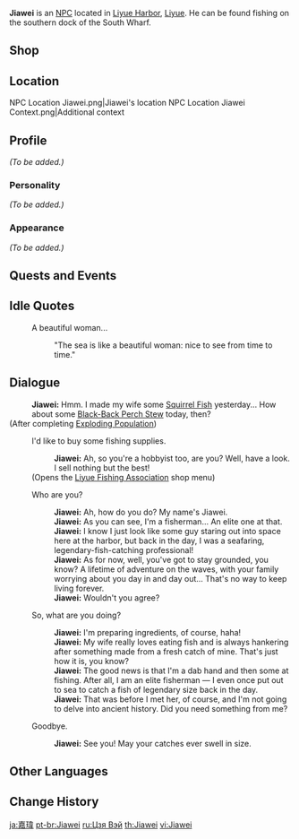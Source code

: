 {{Meta
<!-- REMOVE THIS TEMPLATE AFTER ADDING MISSING INFO -->
|missing_NPC_profile  = yes
}}
{{Character Infobox
|type             = NPC
|image            = NPC Jiawei.png
|realname         = 
|region           = Liyue
|affiliation      = Fishing Association
|title            = Liyue Angler
|voiceEN          = 
|voiceCN          = 
|voiceJP          = 
}}
'''Jiawei''' is an [[NPC]] located in [[Liyue Harbor]], [[Liyue]]. He can be found fishing on the southern dock of the South Wharf.

==Shop==
{{Shop/Header|currency=Fish|vendor=Jiawei}}
{{Shop|Pool of Sapphire Grace|specific=Blueprint: Pool of Sapphire Grace|{{Card|Medaka|10}}|1|blueprint=1}}<!--Furnishing Blueprint-->
{{Shop|Wishmaker|{{Card|Medaka|20}}{{Card|Sweet-Flower Medaka|20}}{{Card|Betta|20}}{{Card|Brown Shirakodai|20}}|1}}<!--Fishing Rod-->
{{Shop|Fishing Line Stabilizer|{{Card|Medaka|3}}|1}}<!--Gadget-->
{{Shop/Footer}}

==Location==
<gallery>
NPC Location Jiawei.png|Jiawei's location
NPC Location Jiawei Context.png|Additional context
</gallery>

==Profile==
<!-- detailed story/lore information goes here -->
''(To be added.)''

===Personality===
''(To be added.)''

===Appearance===
''(To be added.)''

==Quests and Events==
{{Quests and Events}}

==Idle Quotes==
{{Dialogue start}}
: {{DIcon|Idle}} A beautiful woman...
:: {{A|VO Jiawei 01.ogg}} "The sea is like a beautiful woman: nice to see from time to time."
{{Dialogue end}}

==Dialogue==
{{Dialogue start}}
:'''Jiawei:''' Hmm. I made my wife some [[Squirrel Fish]] yesterday... How about some [[Black-Back Perch Stew]] today, then?
;(After completing [[Exploding Population]])
:{{DIcon|Fishing Supplies}} I'd like to buy some fishing supplies.
::'''Jiawei:''' Ah, so you're a hobbyist too, are you? Well, have a look. I sell nothing but the best!
:;(Opens the [[Liyue Fishing Association]] shop menu)
:{{DIcon}} Who are you?
::'''Jiawei:''' Ah, how do you do? My name's Jiawei.
::'''Jiawei:''' As you can see, I'm a fisherman... An elite one at that.
::'''Jiawei:''' I know I just look like some guy staring out into space here at the harbor, but back in the day, I was a seafaring, legendary-fish-catching professional!
::'''Jiawei:''' As for now, well, you've got to stay grounded, you know? A lifetime of adventure on the waves, with your family worrying about you day in and day out... That's no way to keep living forever.
::'''Jiawei:''' Wouldn't you agree?
:{{DIcon}} So, what are you doing?
::'''Jiawei:''' I'm preparing ingredients, of course, haha!
::'''Jiawei:''' My wife really loves eating fish and is always hankering after something made from a fresh catch of mine. That's just how it is, you know?
::'''Jiawei:''' The good news is that I'm a dab hand and then some at fishing. After all, I am an elite fisherman &mdash; I even once put out to sea to catch a fish of legendary size back in the day.
::'''Jiawei:''' That was before I met her, of course, and I'm not going to delve into ancient history. Did you need something from me?
:{{DIcon}} Goodbye.
::'''Jiawei:''' See you! May your catches ever swell in size.
{{Dialogue end}}

==Other Languages==
{{Other Languages
|default_hidden = 1
|en      = Jiawei
|zhs     = 嘉玮
|zhs_rm  = Jiāwěi
|zht     = 嘉瑋
|zht_rm  = Jiāwěi
|ja      = 嘉瑋
|ja_rm   = Kai{{Assumed}}
|ko      = 가온
|ko_rm   = Ga-on
|es      = Jiawei
|fr      = Jiawei
|ru      = Цзя Вэй
|th      = Jiawei
|vi      = Jiawei
|de      = Jiawei
|id      = Jiawei
|pt      = Jiawei
|tr      = Jiawei
|it      = Jiawei
}}

==Change History==
{{Change History|2.1}}

[[ja:嘉瑋]]
[[pt-br:Jiawei]]
[[ru:Цзя Вэй]]
[[th:Jiawei]]
[[vi:Jiawei]]